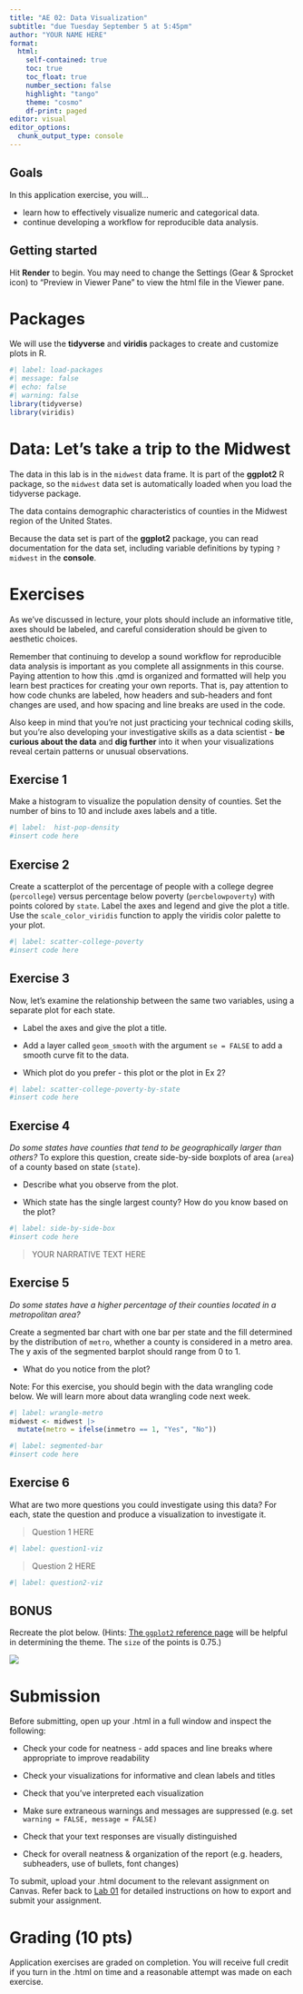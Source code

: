 ```yaml
---
title: "AE 02: Data Visualization"
subtitle: "due Tuesday September 5 at 5:45pm"
author: "YOUR NAME HERE"
format: 
  html:
    self-contained: true
    toc: true
    toc_float: true
    number_section: false
    highlight: "tango"
    theme: "cosmo"
    df-print: paged
editor: visual
editor_options: 
  chunk_output_type: console
---
```


## Goals

In this application exercise, you will...

-   learn how to effectively visualize numeric and categorical data.
-   continue developing a workflow for reproducible data analysis.

## Getting started

Hit **Render** to begin. You may need to change the Settings (Gear & Sprocket icon) to "Preview in Viewer Pane" to view the html file in the Viewer pane.

# Packages

We will use the **tidyverse** and **viridis** packages to create and customize plots in R.

```r
#| label: load-packages
#| message: false
#| echo: false
#| warning: false
library(tidyverse)
library(viridis)
```

# Data: Let's take a trip to the Midwest

The data in this lab is in the `midwest` data frame. It is part of the **ggplot2** R package, so the `midwest` data set is automatically loaded when you load the tidyverse package.

The data contains demographic characteristics of counties in the Midwest region of the United States.

Because the data set is part of the **ggplot2** package, you can read documentation for the data set, including variable definitions by typing `?midwest` in the **console**.

# Exercises

As we've discussed in lecture, your plots should include an informative title, axes should be labeled, and careful consideration should be given to aesthetic choices.

Remember that continuing to develop a sound workflow for reproducible data analysis is important as you complete all assignments in this course. Paying attention to how this .qmd is organized and formatted will help you learn best practices for creating your own reports. That is, pay attention to how code chunks are labeled, how headers and sub-headers and font changes are used, and how spacing and line breaks are used in the code.

Also keep in mind that you're not just practicing your technical coding skills, but you're also developing your investigative skills as a data scientist - **be curious about the data** and **dig further** into it when your visualizations reveal certain patterns or unusual observations.

## Exercise 1

Make a histogram to visualize the population density of counties. Set the number of bins to 10 and include axes labels and a title.

```r
#| label:  hist-pop-density
#insert code here
```

## Exercise 2

Create a scatterplot of the percentage of people with a college degree (`percollege`) versus percentage below poverty (`percbelowpoverty`) with points colored by `state`. Label the axes and legend and give the plot a title. Use the `scale_color_viridis` function to apply the viridis color palette to your plot.

```r
#| label: scatter-college-poverty
#insert code here
```

## Exercise 3

Now, let's examine the relationship between the same two variables, using a separate plot for each state.

-   Label the axes and give the plot a title.

-   Add a layer called `geom_smooth` with the argument `se = FALSE` to add a smooth curve fit to the data.

-   Which plot do you prefer - this plot or the plot in Ex 2?

```r
#| label: scatter-college-poverty-by-state
#insert code here
```

## Exercise 4

*Do some states have counties that tend to be geographically larger than others?* To explore this question, create side-by-side boxplots of area (`area`) of a county based on state (`state`).

-   Describe what you observe from the plot.

-   Which state has the single largest county? How do you know based on the plot?

```r
#| label: side-by-side-box
#insert code here
```

> YOUR NARRATIVE TEXT HERE

## Exercise 5

*Do some states have a higher percentage of their counties located in a metropolitan area?*

Create a segmented bar chart with one bar per state and the fill determined by the distribution of `metro`, whether a county is considered in a metro area. The y axis of the segmented barplot should range from 0 to 1.

-   What do you notice from the plot?

Note: For this exercise, you should begin with the data wrangling code below. We will learn more about data wrangling code next week.

```r
#| label: wrangle-metro
midwest <- midwest |>
  mutate(metro = ifelse(inmetro == 1, "Yes", "No"))
```

```r
#| label: segmented-bar
#insert code here
```

## Exercise 6

What are two more questions you could investigate using this data? For each, state the question and produce a visualization to investigate it.

> Question 1 HERE

```r
#| label: question1-viz

```

> Question 2 HERE

```r
#| label: question2-viz

```

## BONUS

Recreate the plot below. (Hints: [The `ggplot2` reference page](https://ggplot2.tidyverse.org/reference/ggtheme.html) will be helpful in determining the theme. The `size` of the points is 0.75.)

![](images/bonus.png)

# Submission

Before submitting, open up your .html in a full window and inspect the following:

-   Check your code for neatness - add spaces and line breaks where appropriate to improve readability

-   Check your visualizations for informative and clean labels and titles

-   Check that you've interpreted each visualization

-   Make sure extraneous warnings and messages are suppressed (e.g. set `warning = FALSE, message = FALSE)`

-   Check that your text responses are visually distinguished

-   Check for overall neatness & organization of the report (e.g. headers, subheaders, use of bullets, font changes)

To submit, upload your .html document to the relevant assignment on Canvas. Refer back to [Lab 01](https://kgfitzgerald.github.io/APU_MATH_250/labs/lab-01-hello-r.html) for detailed instructions on how to export and submit your assignment.

# Grading (10 pts)

Application exercises are graded on completion. You will receive full credit if you turn in the .html on time and a reasonable attempt was made on each exercise.
